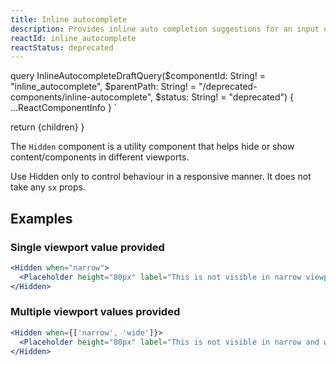 ```yaml
---
title: Inline autocomplete
description: Provides inline auto completion suggestions for an input or textarea.
reactId: inline_autocomplete
reactStatus: deprecated
---
```



  query InlineAutocompleteDraftQuery($componentId: String! = "inline_autocomplete", $parentPath: String! = "/deprecated-components/inline-autocomplete", $status: String! = "deprecated") {
    ...ReactComponentInfo
  }
`

  return <ReactComponentPage data={data}>{children}</ReactComponentPage>
}

The `Hidden` component is a utility component that helps hide or show content/components in different viewports.

<Note>Use Hidden only to control behaviour in a responsive manner. It does not take any `sx` props.</Note>

## Examples

### Single viewport value provided

```jsx drafts
<Hidden when="narrow">
  <Placeholder height="80px" label="This is not visible in narrow viewport" />
</Hidden>
```

### Multiple viewport values provided

```jsx drafts
<Hidden when={['narrow', 'wide']}>
  <Placeholder height="80px" label="This is not visible in narrow and wide viewport" />
</Hidden>
```
